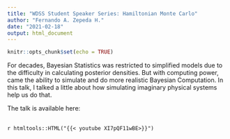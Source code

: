 ```yaml
---
title: "WDSS Student Speaker Series: Hamiltonian Monte Carlo"
author: "Fernando A. Zepeda H."
date: "2021-02-18"
output: html_document
---
```



```r
knitr::opts_chunk$set(echo = TRUE)
```

For decades, Bayesian Statistics was restricted to simplified models due to the difficulty in calculating posterior densities. But with computing power, came the ability to simulate and do more realistic Bayesian Computation. In this talk, I talked a little about how simulating imaginary physical systems help us do that.

The talk is available here:

<br/>
`r htmltools::HTML("{{< youtube XI7pQF11wBE>}}")`
<br/>

 